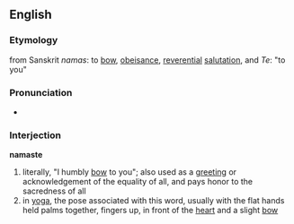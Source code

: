 ==English==
===Etymology===
from Sanskrit ''namas'': to [[bow]], [[obeisance]], [[reverential]] [[salutation]], and ''Te'': "to you"

===Pronunciation===
*{{audio|en-us-namaste.ogg|Audio (US)}}

===Interjection===
'''namaste'''
{{wikipedia}}
#literally, "I humbly [[bow]] to you"; also used as a [[greeting]] or acknowledgement of the equality of all, and pays honor to the sacredness of all
#in [[yoga]], the pose associated with this word, usually with the flat hands held palms together, fingers up, in front of the [[heart]] and a slight [[bow]]